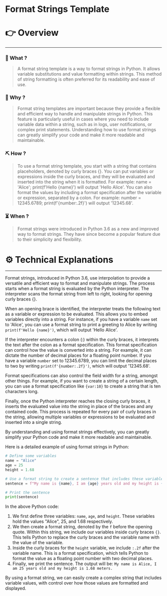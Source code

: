 # Format Strings Template


# 👉 Overview

---

### 👀 What ?

> A format string template is a way to format strings in Python. It allows variable substitutions and value formatting within strings. This method of string formatting is often preferred for its readability and ease of use.
> 

### 🧐 Why ?

> Format string templates are important because they provide a flexible and efficient way to handle and manipulate strings in Python. This feature is particularly useful in cases where you need to include variable data within a string, such as in logs, user notifications, or complex print statements. Understanding how to use format strings can greatly simplify your code and make it more readable and maintainable.
> 

### ⛏️ How ?

> To use a format string template, you start with a string that contains placeholders, denoted by curly braces {}. You can put variables or expressions inside the curly braces, and they will be evaluated and inserted into the string when it is formatted. For example: name = 'Alice'; print(f'Hello {name}') will output 'Hello Alice'. You can also format the values by including a format specification after the variable or expression, separated by a colon. For example: number = 12345.6789; print(f'{number:.2f}') will output '12345.68'.
> 

### ⏳ When ?

> Format strings were introduced in Python 3.6 as a new and improved way to format strings. They have since become a popular feature due to their simplicity and flexibility.
> 

# ⚙️ Technical Explanations

---

Format strings, introduced in Python 3.6, use interpolation to provide a versatile and efficient way to format and manipulate strings. The process starts when a format string is evaluated by the Python interpreter. The interpreter scans the format string from left to right, looking for opening curly braces {}.

When an opening brace is identified, the interpreter treats the following text as a variable or expression to be evaluated. This allows you to embed variables directly into a string. For instance, if you have a variable `name` set to 'Alice', you can use a format string to print a greeting to Alice by writing `print(f'Hello {name}')`, which will output 'Hello Alice'.

If the interpreter encounters a colon (:) within the curly braces, it interprets the text after the colon as a format specification. This format specification can control how the value is converted into a string. For example, it can dictate the number of decimal places for a floating point number. If you have a variable `number` set to 12345.6789, you can limit the decimal places to two by writing `print(f'{number:.2f}')`, which will output '12345.68'.

Format specifications can also control the field width for a string, amongst other things. For example, if you want to create a string of a certain length, you can use a format specification like `{var:10}` to create a string that is ten characters long.

Finally, once the Python interpreter reaches the closing curly braces, it inserts the evaluated value into the string in place of the braces and any contained code. This process is repeated for every pair of curly braces in the string, allowing multiple variables or expressions to be evaluated and inserted into a single string.

By understanding and using format strings effectively, you can greatly simplify your Python code and make it more readable and maintainable.

Here is a detailed example of using format strings in Python:

```python
# Define some variables
name = "Alice"
age = 25
height = 1.68

# Use a format string to create a sentence that includes these variables
sentence = f"My name is {name}, I am {age} years old and my height is {height:.2f} meters."

# Print the sentence
print(sentence)

```

In the above Python code:

1. We first define three variables: `name`, `age`, and `height`. These variables hold the values "Alice", 25, and 1.68 respectively.
2. We then create a format string, denoted by the `f` before the opening quote. Within this string, we include our variables inside curly braces `{}`. This tells Python to replace the curly braces and the variable name with the value of the variable.
3. Inside the curly braces for the `height` variable, we include `:.2f` after the variable name. This is a format specification, which tells Python to format the value as a floating point number with two decimal places.
4. Finally, we print the sentence. The output will be: `My name is Alice, I am 25 years old and my height is 1.68 meters.`

By using a format string, we can easily create a complex string that includes variable values, with control over how those values are formatted and displayed.
